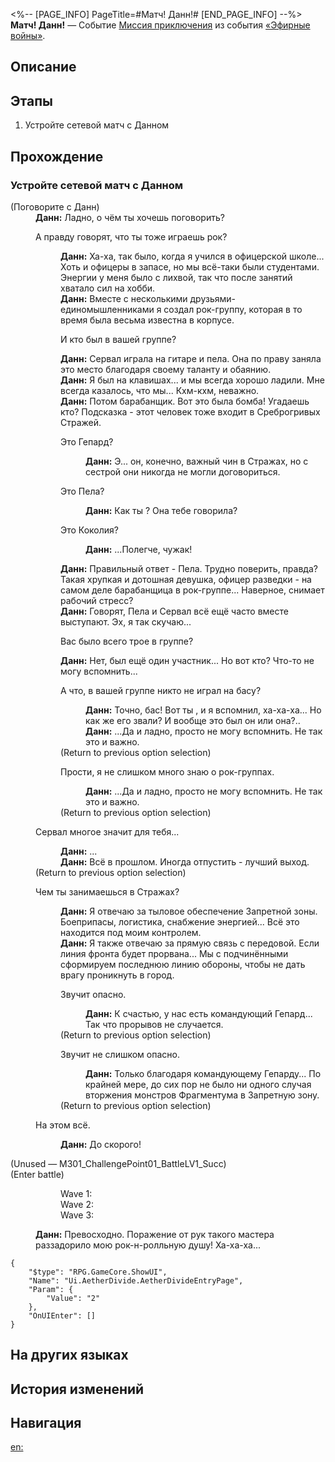 <%-- [PAGE_INFO]
PageTitle=#Матч! Данн!#
[END_PAGE_INFO] --%>
{{Дополнить|Диалоги.}}
{{Миссия Инфобокс
|id              = 8014123
|Название        = 
|Изображение     = Миссия Матч! Данн!.png
|Тип             = Миссия приключения
|Событие         = «Эфирные войны»
|Глава           = 
|Условия         = Завершена [[Миссия приключения]] «[[Выдвигаемся! Коридор исчезающего эха!]]»
|Персонажи       = Данн; Первопроходец
|СтартЛокация    = [[Ярило-VI]] — [[Запретная зона Среброгривых Стражей]]
|Мир             = Ярило-VI
|Предыдущая      = Выдвигаемся! Коридор исчезающего эха!
|Следующая       = 
|Награды         = 
}}
'''Матч! Данн!''' — Событие [[Миссия приключения]] из события [[«Эфирные войны»]].

==Описание==
{{Описание|<!--официальное описание из Перекрёстка судеб-->}}

==Этапы==
# Устройте сетевой матч с Данном

==Прохождение==
{{Дополнить}}
===Устройте сетевой матч с Данном===
{{Описание миссии|тип=Миссия приключения|локация=Запретная зона Среброгривых Стражей|Основная игровая механика «Эфирных войн» - матчи. Бросьте вызов разным игрокам и покажите свою истинную силу!}}
{{Диалог Начало}}

;(Поговорите с Данн)
:'''Данн:''' Ладно, о чём ты хочешь поговорить?
:{{Диалог|Разговор}} А правду говорят, что ты тоже играешь рок?
::'''Данн:''' Ха-ха, так было, когда я учился в офицерской школе... Хоть и офицеры в запасе, но мы всё-таки были студентами. Энергии у меня было с лихвой, так что после занятий хватало сил на хобби.
::'''Данн:''' Вместе с несколькими друзьями-единомышленниками я создал рок-группу, которая в то время была весьма известна в корпусе.
::{{Диалог|Стрелка}} И кто был в вашей группе?
::'''Данн:''' Сервал играла на гитаре и пела. Она по праву заняла это место благодаря своему таланту и обаянию.
::'''Данн:''' Я был на клавишах... и мы всегда хорошо ладили. Мне всегда казалось, что мы... Кхм-кхм, неважно.
::'''Данн:''' Потом барабанщик. Вот это была бомба! Угадаешь кто? Подсказка - этот человек тоже входит в Среброгривых Стражей.
::{{Диалог|Стрелка}} Это Гепард?
:::'''Данн:''' Э... он, конечно, важный чин в Стражах, но с сестрой они никогда не могли договориться.
::{{Диалог|Стрелка}} Это Пела?
:::'''Данн:''' Как ты {{MC|ж=угадала|м=угадал}}? Она тебе говорила?
::{{Диалог|Стрелка}} Это Коколия?
:::'''Данн:''' ...Полегче, чужак!
::'''Данн:''' Правильный ответ - Пела. Трудно поверить, правда? Такая хрупкая и дотошная девушка, офицер разведки - на самом деле барабанщица в рок-группе... Наверное, снимает рабочий стресс?
::'''Данн:''' Говорят, Пела и Сервал всё ещё часто вместе выступают. Эх, я так скучаю...
::{{Диалог|Стрелка}} Вас было всего трое в группе?
::'''Данн:''' Нет, был ещё один участник... Но вот кто? Что-то не могу вспомнить...
::{{Диалог|Стрелка}} А что, в вашей группе никто не играл на басу?
:::'''Данн:''' Точно, бас! Вот ты {{MC|ж=сказала|м=сказал}}, и я вспомнил, ха-ха-ха... Но как же его звали? И вообще это был он или она?..
:::'''Данн:''' ...Да и ладно, просто не могу вспомнить. Не так это и важно.
::;(Return to previous option selection)
::{{Диалог|Стрелка}} Прости, я не слишком много знаю о рок-группах.
:::'''Данн:''' ...Да и ладно, просто не могу вспомнить. Не так это и важно.
::;(Return to previous option selection)
:{{Диалог|Разговор}} Сервал многое значит для тебя...
::'''Данн:''' ...
::'''Данн:''' Всё в прошлом. Иногда отпустить - лучший выход.
:;(Return to previous option selection)
:{{Диалог|Разговор}} Чем ты занимаешься в Стражах?
::'''Данн:''' Я отвечаю за тыловое обеспечение Запретной зоны. Боеприпасы, логистика, снабжение энергией... Всё это находится под моим контролем.
::'''Данн:''' Я также отвечаю за прямую связь с передовой. Если линия фронта будет прорвана... Мы с подчинёнными сформируем последнюю линию обороны, чтобы не дать врагу проникнуть в город.
::{{Диалог|Возврат}} Звучит опасно.
:::'''Данн:''' К счастью, у нас есть командующий Гепард... Так что прорывов не случается.
::;(Return to previous option selection)
::{{Диалог|Возврат}} Звучит не слишком опасно.
:::'''Данн:''' Только благодаря командующему Гепарду... По крайней мере, до сих пор не было ни одного случая вторжения монстров Фрагментума в Запретную зону.
::;(Return to previous option selection)
:{{Диалог|Выход}} На этом всё.
::'''Данн:''' До скорого!

;(Unused &mdash; M301_ChallengePoint01_BattleLV1_Succ)
;(Enter battle)
:::Wave 1: {{Список врагов|mode=sent|Солдат Среброгривых Стражей*2; Стрелок Среброгривых Стражей*1}}
:::Wave 2: {{Список врагов|mode=sent|Солдат Среброгривых Стражей*1; Стрелок Среброгривых Стражей*2}}
:::Wave 3: {{Список врагов|mode=sent|Солдат Среброгривых Стражей*1; Лейтенант Среброгривых Стражей*1; Стрелок Среброгривых Стражей*1}}
:'''Данн:''' Превосходно. Поражение от рук такого мастера раззадорило мою рок-н-ролльную душу! Ха-ха-ха...
<pre>{
	"$type": "RPG.GameCore.ShowUI",
	"Name": "Ui.AetherDivide.AetherDivideEntryPage",
	"Param": {
		"Value": "2"
	},
	"OnUIEnter": []
}</pre>
{{Диалог Конец}}

==На других языках==
{{На других языках
|en   = Hyperlink Match, Dunn!
|zhs  = 超链接对决！邓恩
|zht  = 超連結對決！鄧恩
|ja   = ハイパーリンクバトル！ダン
|ko   = 하이퍼링크 대결! 던
|es   = Enfrentamiento de hipervínculos: Dunn
|fr   = Combat hyperlink&nbsp;: Dunn&nbsp;!
|ru   = Матч! Данн!
|th   = ประลองไฮเปอร์ลิงก์กับ Dunn!
|vi   = Quyết Đấu Siêu Liên Kết! Dunn
|de   = Hyperlinkmatch, Dunn!
|id   = Duel Hyperlink, Dunn!
|pt   = Batalha de Hyperlink, Dunn!
}}

==История изменений==
{{История изменений|3.5}}

==Навигация==
{{Миссия приключения Навбокс|Глава }}

[[en:]]
